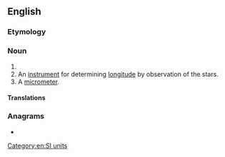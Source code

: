 {{also|mega-meter}}
==English==

===Etymology===
{{confix|mega|meter|lang=en}}

===Noun===
{{en-noun}}

# {{alternative spelling of|megametre|from=US|lang=en}}
# An [[instrument]] for determining [[longitude]] by observation of the stars.
# A [[micrometer]].
#: {{rfquotek|Knight}}

{{Webster 1913}}

====Translations====
{{trans-see|megametre}}

===Anagrams===
* {{anagrams|en|mega-metre|megametre}}

[[Category:en:SI units]]